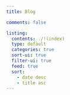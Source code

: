 ```yaml
---
title: Blog

comments: false

listing:
  contents: ./!(index)
  type: default
  categories: true
  sort-ui: true
  filter-ui: true
  feed: true
  sort:
    - date desc
    - title asc
---
```


